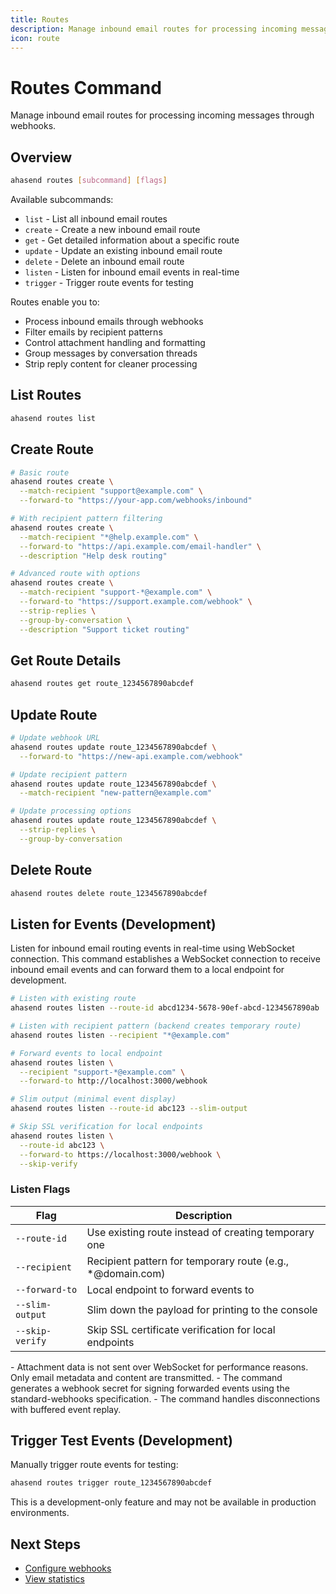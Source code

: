 ```yaml
---
title: Routes
description: Manage inbound email routes for processing incoming messages
icon: route
---
```


# Routes Command

Manage inbound email routes for processing incoming messages through webhooks.

## Overview

```bash
ahasend routes [subcommand] [flags]
```

Available subcommands:
- `list` - List all inbound email routes
- `create` - Create a new inbound email route
- `get` - Get detailed information about a specific route
- `update` - Update an existing inbound email route
- `delete` - Delete an inbound email route
- `listen` - Listen for inbound email events in real-time
- `trigger` - Trigger route events for testing

Routes enable you to:
- Process inbound emails through webhooks
- Filter emails by recipient patterns
- Control attachment handling and formatting
- Group messages by conversation threads
- Strip reply content for cleaner processing

## List Routes

```bash
ahasend routes list
```

## Create Route

```bash
# Basic route
ahasend routes create \
  --match-recipient "support@example.com" \
  --forward-to "https://your-app.com/webhooks/inbound"

# With recipient pattern filtering
ahasend routes create \
  --match-recipient "*@help.example.com" \
  --forward-to "https://api.example.com/email-handler" \
  --description "Help desk routing"

# Advanced route with options
ahasend routes create \
  --match-recipient "support-*@example.com" \
  --forward-to "https://support.example.com/webhook" \
  --strip-replies \
  --group-by-conversation \
  --description "Support ticket routing"
```

## Get Route Details

```bash
ahasend routes get route_1234567890abcdef
```

## Update Route

```bash
# Update webhook URL
ahasend routes update route_1234567890abcdef \
  --forward-to "https://new-api.example.com/webhook"

# Update recipient pattern
ahasend routes update route_1234567890abcdef \
  --match-recipient "new-pattern@example.com"

# Update processing options
ahasend routes update route_1234567890abcdef \
  --strip-replies \
  --group-by-conversation
```

## Delete Route

```bash
ahasend routes delete route_1234567890abcdef
```

## Listen for Events (Development)

Listen for inbound email routing events in real-time using WebSocket connection. This command establishes a WebSocket connection to receive inbound email events and can forward them to a local endpoint for development.

```bash
# Listen with existing route
ahasend routes listen --route-id abcd1234-5678-90ef-abcd-1234567890ab

# Listen with recipient pattern (backend creates temporary route)
ahasend routes listen --recipient "*@example.com"

# Forward events to local endpoint
ahasend routes listen \
  --recipient "support-*@example.com" \
  --forward-to http://localhost:3000/webhook

# Slim output (minimal event display)
ahasend routes listen --route-id abc123 --slim-output

# Skip SSL verification for local endpoints
ahasend routes listen \
  --route-id abc123 \
  --forward-to https://localhost:3000/webhook \
  --skip-verify
```

### Listen Flags

| Flag | Description |
|------|-------------|
| `--route-id` | Use existing route instead of creating temporary one |
| `--recipient` | Recipient pattern for temporary route (e.g., *@domain.com) |
| `--forward-to` | Local endpoint to forward events to |
| `--slim-output` | Slim down the payload for printing to the console |
| `--skip-verify` | Skip SSL certificate verification for local endpoints |

<Note>
- Attachment data is not sent over WebSocket for performance reasons. Only email metadata and content are transmitted.
- The command generates a webhook secret for signing forwarded events using the standard-webhooks specification.
- The command handles disconnections with buffered event replay.
</Note>

## Trigger Test Events (Development)

Manually trigger route events for testing:

```bash
ahasend routes trigger route_1234567890abcdef
```

<Warning>
This is a development-only feature and may not be available in production environments.
</Warning>

## Next Steps

- [Configure webhooks](/cli/commands/webhooks)
- [View statistics](/cli/commands/stats)